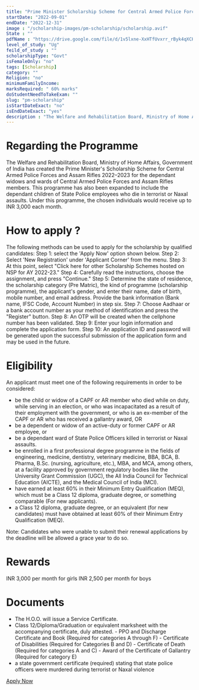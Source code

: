 ```yaml
---
title: "Prime Minister Scholarship Scheme for Central Armed Police Forces and Assam Rifles 2022-23"
startDate: "2022-09-01"
endDate: "2022-12-31"
image : "/scholarship-images/pm-scholarship/scholarship.avif"
State : ""
pdfName : "https://drive.google.com/file/d/1v5lxne-XxHTfUvxrr_rByk4qXCHHEmXA/preview"
level_of_study: "Ug"
feild_of_study : ""
scholarshipType: "Govt"
isFemaleOnly: "no"
tags: [Scholarship]
category: ""
Religion: "no"
minimumFamilyIncome:
marksRequired: " 60% marks"
doStudentNeedToTakeExam: ""
slug: "pm-scholarship"
isStartDateExact: "no"
isEndDateExact: "yes"
description : "The Welfare and Rehabilitation Board, Ministry of Home Affairs, Government of India has created the Prime Minister's Scholarship Scheme for Central Armed Police Forces and Assam Rifles 2022–2023 for the dependant widows"
---
```

                                 
# Regarding the Programme

The Welfare and Rehabilitation Board, Ministry of Home Affairs, Government of India has created the Prime Minister's Scholarship Scheme for Central Armed Police Forces and Assam Rifles 2022–2023 for the dependant widows
and wards of Central Armed Police Forces and Assam Rifles members. This programme has also been expanded to include the dependant children of State Police employees who die in terrorist or Naxal assaults. Under this programme,
the chosen individuals would receive up to INR 3,000 each month.

# How to apply ?

The following methods can be used to apply for the scholarship by qualified candidates:
Step 1: select the 'Apply Now' option shown below.
Step 2: Select 'New Registration' under 'Applicant Corner' from the menu.
Step 3: At this point, select "Click here for other Scholarship Schemes hosted on NSP for AY 2022-23."
Step 4: Carefully read the instructions, choose the assignment, and press "Continue."
Step 5: Determine the state of residence, the scholarship category (Pre Matric), the kind of programme (scholarship programme), the applicant's gender, and enter their name, date of birth, mobile number, and email address.
Provide the bank information (Bank name, IFSC Code, Account Number) in step six.
Step 7: Choose Aadhaar or a bank account number as your method of identification and press the "Register" button.
Step 8: An OTP will be created when the cellphone number has been validated.
Step 9: Enter your login information and complete the application form.
Step 10: An application ID and password will be generated upon the successful submission of the application form and may be used in the future.

# Eligibility
 
An applicant must meet one of the following requirements in order to be considered:

- be the child or widow of a CAPF or AR member who died while on duty, while serving in an election, or who was incapacitated as a result of their employment with the government, or who is an ex-member of the CAPF or AR who has received a gallantry award, OR
- be a dependent or widow of an active-duty or former CAPF or AR employee, or
- be a dependant ward of State Police Officers killed in terrorist or Naxal assaults.
- be enrolled in a first professional degree programme in the fields of engineering, medicine, dentistry, veterinary medicine, BBA, BCA, B. Pharma, B.Sc. (nursing, agriculture, etc.), MBA, and MCA, among others, at a facility approved by government regulatory bodies like the University Grant Commission (UGC), the All India Council for Technical Education (AICTE), and the Medical Council of India (MCI).
- have earned at least 60% in their Minimum Entry Qualification (MEQ), which must be a Class 12 diploma, graduate degree, or something comparable (For new applicants).
- a Class 12 diploma, graduate degree, or an equivalent (for new candidates) must have obtained at least 60% of their Minimum Entry Qualification (MEQ).

Note: Candidates who were unable to submit their renewal applications by the deadline will be allowed a grace year to do so.

# Rewards

INR 3,000 per month for girls
INR 2,500 per month for boys

# Documents

- The H.O.O. will issue a Service Certificate.
- Class 12/Diploma/Graduation or equivalent marksheet with the accompanying certificate, duly attested. - PPO and Discharge Certificate and Book (Required for categories A through F) - Certificate of Disabilities (Required for Categories B and D) - Certificate of Death (Required for categories A and C) - Award of the Certificate of Gallantry (Required for category E)
- a state government certificate (required) stating that state police officers were murdered during terrorist or Naxal violence

[Apply Now]()
